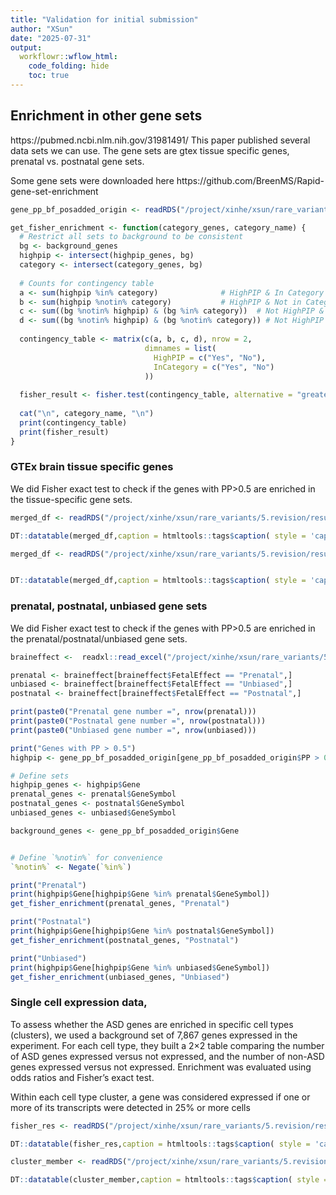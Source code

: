 ```yaml
---
title: "Validation for initial submission"
author: "XSun"
date: "2025-07-31"
output:
  workflowr::wflow_html:
    code_folding: hide
    toc: true
---
```


## Enrichment in other gene sets

https://pubmed.ncbi.nlm.nih.gov/31981491/ This paper published several data sets we can use. The gene sets are gtex tissue specific genes, prenatal vs. postnatal gene sets.

Some gene sets were downloaded here https://github.com/BreenMS/Rapid-gene-set-enrichment


```r

gene_pp_bf_posadded_origin <- readRDS("/project/xinhe/xsun/rare_variants/5.revision/results/mirage_res/gene_pp_bf_posadded_origin.RDS")

get_fisher_enrichment <- function(category_genes, category_name) {
  # Restrict all sets to background to be consistent
  bg <- background_genes
  highpip <- intersect(highpip_genes, bg)
  category <- intersect(category_genes, bg)
  
  # Counts for contingency table
  a <- sum(highpip %in% category)              # HighPIP & In Category
  b <- sum(highpip %notin% category)           # HighPIP & Not in Category
  c <- sum((bg %notin% highpip) & (bg %in% category))  # Not HighPIP & In Category
  d <- sum((bg %notin% highpip) & (bg %notin% category)) # Not HighPIP & Not in Category
  
  contingency_table <- matrix(c(a, b, c, d), nrow = 2,
                              dimnames = list(
                                HighPIP = c("Yes", "No"),
                                InCategory = c("Yes", "No")
                              ))
  
  fisher_result <- fisher.test(contingency_table, alternative = "greater")
  
  cat("\n", category_name, "\n")
  print(contingency_table)
  print(fisher_result)
}

```

### GTEx brain tissue specific genes

We did Fisher exact test to check if the genes with PP>0.5 are enriched in the tissue-specific gene sets. 

```r

merged_df <- readRDS("/project/xinhe/xsun/rare_variants/5.revision/results/validation_gtex_brain_origin.RDS")

DT::datatable(merged_df,caption = htmltools::tags$caption( style = 'caption-side: left; text-align: left; color:black;  font-size:150% ;',' Brain tissue upregulated genes and overlap with MIRAGE genes'),options = list(pageLength = 10) )

merged_df <- readRDS("/project/xinhe/xsun/rare_variants/5.revision/results/validation_gtex_nonbrain_origin.RDS")


DT::datatable(merged_df,caption = htmltools::tags$caption( style = 'caption-side: left; text-align: left; color:black;  font-size:150% ;',' non-Brain tissue upregulated genes and overlap with MIRAGE genes'),options = list(pageLength = 10) )

```

### prenatal, postnatal, unbiased gene sets

We did Fisher exact test to check if the genes with PP>0.5 are enriched in the prenatal/postnatal/unbiased gene sets. 

```r

braineffect <-  readxl::read_excel("/project/xinhe/xsun/rare_variants/5.revision/data/brain_de/BrainSpan_FetalEffect.xlsx")

prenatal <- braineffect[braineffect$FetalEffect == "Prenatal",]
unbiased <- braineffect[braineffect$FetalEffect == "Unbiased",]
postnatal <- braineffect[braineffect$FetalEffect == "Postnatal",]

print(paste0("Prenatal gene number =", nrow(prenatal)))
print(paste0("Postnatal gene number =", nrow(postnatal)))
print(paste0("Unbiased gene number =", nrow(unbiased)))

print("Genes with PP > 0.5")
highpip <- gene_pp_bf_posadded_origin[gene_pp_bf_posadded_origin$PP > 0.5,]

# Define sets
highpip_genes <- highpip$Gene
prenatal_genes <- prenatal$GeneSymbol
postnatal_genes <- postnatal$GeneSymbol
unbiased_genes <- unbiased$GeneSymbol

background_genes <- gene_pp_bf_posadded_origin$Gene


# Define `%notin%` for convenience
`%notin%` <- Negate(`%in%`)

print("Prenatal")
print(highpip$Gene[highpip$Gene %in% prenatal$GeneSymbol])
get_fisher_enrichment(prenatal_genes, "Prenatal")

print("Postnatal")
print(highpip$Gene[highpip$Gene %in% postnatal$GeneSymbol])
get_fisher_enrichment(postnatal_genes, "Postnatal")

print("Unbiased")
print(highpip$Gene[highpip$Gene %in% unbiased$GeneSymbol])
get_fisher_enrichment(unbiased_genes, "Unbiased")


```




### Single cell expression data, 

To assess whether the ASD genes are enriched in specific cell types (clusters), we used a background set of 7,867 genes expressed in the experiment. For each cell type, they built a 2×2 table comparing the number of ASD genes expressed versus not expressed, and the number of non-ASD genes expressed versus not expressed. Enrichment was evaluated using odds ratios and Fisher’s exact test.

Within each cell type cluster, a gene was considered expressed if one or more of its transcripts were detected in 25% or more cells

```r

fisher_res <- readRDS("/project/xinhe/xsun/rare_variants/5.revision/results/validation_scrna_fet_origin.RDS")

DT::datatable(fisher_res,caption = htmltools::tags$caption( style = 'caption-side: left; text-align: left; color:black;  font-size:150% ;','Fisher results for the ASD genes'),options = list(pageLength = 10) )

cluster_member <- readRDS("/project/xinhe/xsun/rare_variants/5.revision/results/validation_scrna_expr_binary_origin.RDS")

DT::datatable(cluster_member,caption = htmltools::tags$caption( style = 'caption-side: left; text-align: left; color:black;  font-size:150% ;','Cluster membership for the ASD genes'),options = list(pageLength = 10) )

```



